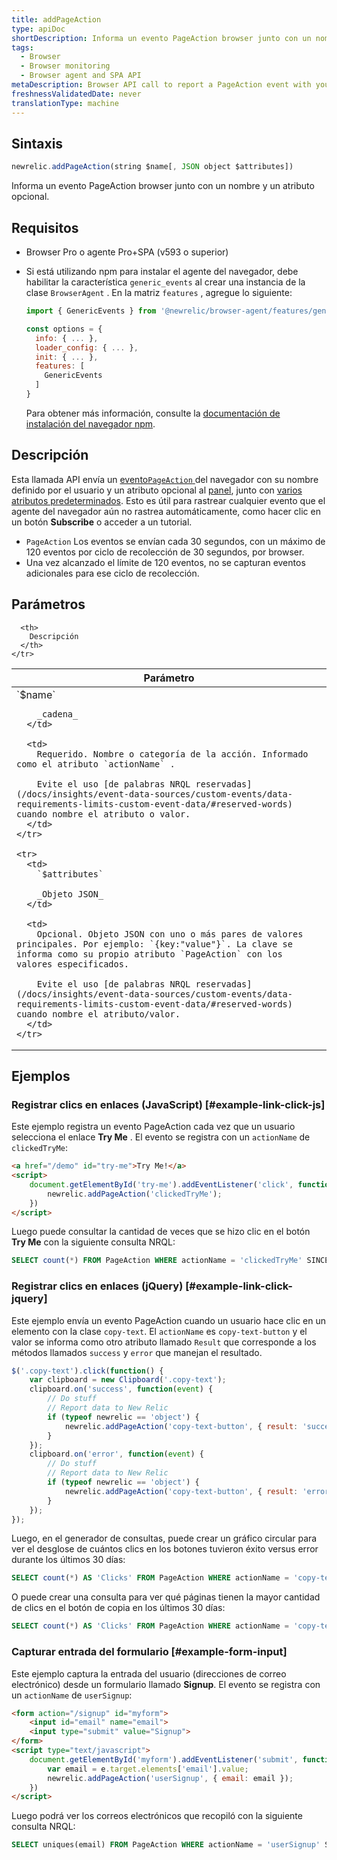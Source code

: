 ```yaml
---
title: addPageAction
type: apiDoc
shortDescription: Informa un evento PageAction browser junto con un nombre y un atributo opcional.
tags:
  - Browser
  - Browser monitoring
  - Browser agent and SPA API
metaDescription: Browser API call to report a PageAction event with your user-defined name and attributes to New Relic Dashboards.
freshnessValidatedDate: never
translationType: machine
---
```


## Sintaxis

```js
newrelic.addPageAction(string $name[, JSON object $attributes])
```

Informa un evento PageAction browser junto con un nombre y un atributo opcional.

## Requisitos

* Browser Pro o agente Pro+SPA (v593 o superior)

* Si está utilizando npm para instalar el agente del navegador, debe habilitar la característica `generic_events` al crear una instancia de la clase `BrowserAgent` . En la matriz `features` , agregue lo siguiente:

  ```js
  import { GenericEvents } from '@newrelic/browser-agent/features/generic_events';

  const options = {
    info: { ... },
    loader_config: { ... },
    init: { ... },
    features: [
      GenericEvents
    ]
  }
  ```

  Para obtener más información, consulte la [documentación de instalación del navegador npm](https://www.npmjs.com/package/@newrelic/browser-agent#new-relic-browser-agent).

## Descripción

Esta llamada API envía un [evento`PageAction` ](/docs/insights/explore-data/custom-events/insert-browser-custom-events-attributes-insights-javascript-api)del navegador con su nombre definido por el usuario y un atributo opcional al [panel](/docs/query-your-data/explore-query-data/dashboards/introduction-new-relic-one-dashboards), junto con [varios atributos predeterminados](/attribute-dictionary/?event=PageAction). Esto es útil para rastrear cualquier evento que el agente del navegador aún no rastrea automáticamente, como hacer clic en un botón <DoNotTranslate>**Subscribe**</DoNotTranslate> o acceder a un tutorial.

* `PageAction` Los eventos se envían cada 30 segundos, con un máximo de 120 eventos por ciclo de recolección de 30 segundos, por browser.
* Una vez alcanzado el límite de 120 eventos, no se capturan eventos adicionales para ese ciclo de recolección.

## Parámetros

<table>
  <thead>
    <tr>
      <th width="25%">
        Parámetro
      </th>

      <th>
        Descripción
      </th>
    </tr>
  </thead>

  <tbody>
    <tr>
      <td>
        `$name`

        _cadena_
      </td>

      <td>
        Requerido. Nombre o categoría de la acción. Informado como el atributo `actionName` .

        Evite el uso [de palabras NRQL reservadas](/docs/insights/event-data-sources/custom-events/data-requirements-limits-custom-event-data/#reserved-words) cuando nombre el atributo o valor.
      </td>
    </tr>

    <tr>
      <td>
        `$attributes`

        _Objeto JSON_
      </td>

      <td>
        Opcional. Objeto JSON con uno o más pares de valores principales. Por ejemplo: `{key:"value"}`. La clave se informa como su propio atributo `PageAction` con los valores especificados.

        Evite el uso [de palabras NRQL reservadas](/docs/insights/event-data-sources/custom-events/data-requirements-limits-custom-event-data/#reserved-words) cuando nombre el atributo/valor.
      </td>
    </tr>
  </tbody>
</table>

## Ejemplos

### Registrar clics en enlaces (JavaScript) [#example-link-click-js]

Este ejemplo registra un evento PageAction cada vez que un usuario selecciona el enlace <DoNotTranslate>**Try Me**</DoNotTranslate> . El evento se registra con un `actionName` de `clickedTryMe`:

```html
<a href="/demo" id="try-me">Try Me!</a>
<script>
    document.getElementById('try-me').addEventListener('click', function(e) {
        newrelic.addPageAction('clickedTryMe');
    })
</script>
```

Luego puede consultar la cantidad de veces que se hizo clic en el botón <DoNotTranslate>**Try Me**</DoNotTranslate> con la siguiente consulta NRQL:

```sql
SELECT count(*) FROM PageAction WHERE actionName = 'clickedTryMe' SINCE 1 hour ago
```

### Registrar clics en enlaces (jQuery) [#example-link-click-jquery]

Este ejemplo envía un evento PageAction cuando un usuario hace clic en un elemento con la clase `copy-text`. El `actionName` es `copy-text-button` y el valor se informa como otro atributo llamado `Result` que corresponde a los métodos llamados `success` y `error` que manejan el resultado.

```js
$('.copy-text').click(function() {
    var clipboard = new Clipboard('.copy-text');
    clipboard.on('success', function(event) {
        // Do stuff
        // Report data to New Relic
        if (typeof newrelic == 'object') {
            newrelic.addPageAction('copy-text-button', { result: 'success' });
        }
    });
    clipboard.on('error', function(event) {
        // Do stuff
        // Report data to New Relic
        if (typeof newrelic == 'object') {
            newrelic.addPageAction('copy-text-button', { result: 'error' });
        }
    });
});
```

Luego, en el generador de consultas, puede crear un gráfico circular para ver el desglose de cuántos clics en los botones tuvieron éxito versus error durante los últimos 30 días:

```sql
SELECT count(*) AS 'Clicks' FROM PageAction WHERE actionName = 'copy-text-button' FACET result SINCE 30 days ago
```

O puede crear una consulta para ver qué páginas tienen la mayor cantidad de clics en el botón de copia en los últimos 30 días:

```sql
SELECT count(*) AS 'Clicks' FROM PageAction WHERE actionName = 'copy-text-button' FACET currentUrl SINCE 30 days ago
```

### Capturar entrada del formulario [#example-form-input]

Este ejemplo captura la entrada del usuario (direcciones de correo electrónico) desde un formulario llamado <DoNotTranslate>**Signup**</DoNotTranslate>. El evento se registra con un `actionName` de `userSignup`:

```html
<form action="/signup" id="myform">
    <input id="email" name="email">
    <input type="submit" value="Signup">
</form>
<script type="text/javascript">
    document.getElementById('myform').addEventListener('submit', function(e) {
        var email = e.target.elements['email'].value;
        newrelic.addPageAction('userSignup', { email: email });
    })
</script>
```

Luego podrá ver los correos electrónicos que recopiló con la siguiente consulta NRQL:

```sql
SELECT uniques(email) FROM PageAction WHERE actionName = 'userSignup' SINCE 1 hour ago
```